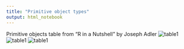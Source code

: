 ```yaml
---
title: "Primitive object types"
output: html_notebook
---
```


Primitive objects table from "R in a Nutshell" by Joseph Adler
![table1](./Objects_table_01.png)
![table1](./Objects_table_02.png)
![table1](./Objects_table_03.png)

